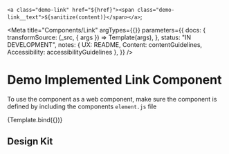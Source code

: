 
<!-- Import component and component styles -->


<!-- Import Docs -->


  `<a class="demo-link" href="${href}"><span class="demo-link__text">${sanitize(content)}</span></a>`;

<Meta
  title="Components/Link"
  argTypes={{}}
  parameters={{
    docs: {
      transformSource: (_src, { args }) => Template(args),
    },
    status: "IN DEVELOPMENT",
    notes: {
      UX: README,
      Content: contentGuidelines,
      Accessibility: accessibilityGuidelines
    },
  }}
/>

# Demo Implemented Link Component

To use the component as a web component, make sure the component is defined by including the components `element.js` file

<Canvas>
  <Story name="Link" args={{ href: "#", content: "Link" }}>
    {Template.bind({})}
  </Story>
</Canvas>

<ArgsTable story="Link" />

## Design Kit

<MDXEmbedProvider>
  <Figma title="Link" url="file/x" />
</MDXEmbedProvider>
